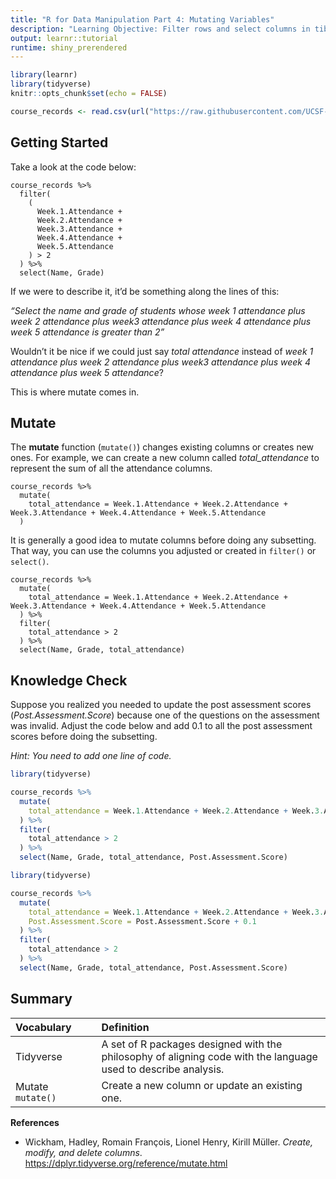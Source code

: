 ```yaml
---
title: "R for Data Manipulation Part 4: Mutating Variables"
description: "Learning Objective: Filter rows and select columns in tibbles."
output: learnr::tutorial
runtime: shiny_prerendered
---
```


```r
library(learnr)
library(tidyverse)
knitr::opts_chunk$set(echo = FALSE)
```

```r
course_records <- read.csv(url("https://raw.githubusercontent.com/UCSF-DSI/UCSFDSILearnr/main/data/course_records.csv"))
```

## Getting Started

Take a look at the code below:

    course_records %>%
      filter(
        (
          Week.1.Attendance +
          Week.2.Attendance +
          Week.3.Attendance +
          Week.4.Attendance +
          Week.5.Attendance
        ) > 2
      ) %>%
      select(Name, Grade)

If we were to describe it, it'd be something along the lines of this:

*"Select the name and grade of students whose week 1 attendance plus week 2 attendance plus week3 attendance plus week 4 attendance plus week 5 attendance is greater than 2"*

Wouldn't it be nice if we could just say *total attendance* instead of *week 1 attendance plus week 2 attendance plus week3 attendance plus week 4 attendance plus week 5 attendance*?

This is where mutate comes in.

## Mutate

The **mutate** function (`mutate()`) changes existing columns or creates new ones. For example, we can create a new column called *total_attendance* to represent the sum of all the attendance columns.

    course_records %>%
      mutate(
        total_attendance = Week.1.Attendance + Week.2.Attendance + Week.3.Attendance + Week.4.Attendance + Week.5.Attendance
      )

It is generally a good idea to mutate columns before doing any subsetting. That way, you can use the columns you adjusted or created in `filter()` or `select()`.

    course_records %>%
      mutate(
        total_attendance = Week.1.Attendance + Week.2.Attendance + Week.3.Attendance + Week.4.Attendance + Week.5.Attendance
      ) %>%
      filter(
        total_attendance > 2
      ) %>%
      select(Name, Grade, total_attendance)

## Knowledge Check

Suppose you realized you needed to update the post assessment scores (*Post.Assessment.Score*) because one of the questions on the assessment was invalid. Adjust the code below and add 0.1 to all the post assessment scores before doing the subsetting.

*Hint: You need to add one line of code.*

```r
library(tidyverse)

course_records %>%
  mutate(
    total_attendance = Week.1.Attendance + Week.2.Attendance + Week.3.Attendance + Week.4.Attendance + Week.5.Attendance
  ) %>%
  filter(
    total_attendance > 2
  ) %>%
  select(Name, Grade, total_attendance, Post.Assessment.Score)
```

```r
library(tidyverse)

course_records %>%
  mutate(
    total_attendance = Week.1.Attendance + Week.2.Attendance + Week.3.Attendance + Week.4.Attendance + Week.5.Attendance,
    Post.Assessment.Score = Post.Assessment.Score + 0.1
  ) %>%
  filter(
    total_attendance > 2
  ) %>%
  select(Name, Grade, total_attendance, Post.Assessment.Score)
```

## Summary

| Vocabulary        | Definition                                                                                                     |
|:-------------------|:---------------------------------------------------|
| Tidyverse         | A set of R packages designed with the philosophy of aligning code with the language used to describe analysis. |
| Mutate `mutate()` | Create a new column or update an existing one.                                                                 |

**References**

-   Wickham, Hadley, Romain François, Lionel Henry, Kirill Müller. *Create, modify, and delete columns*. <https://dplyr.tidyverse.org/reference/mutate.html>
